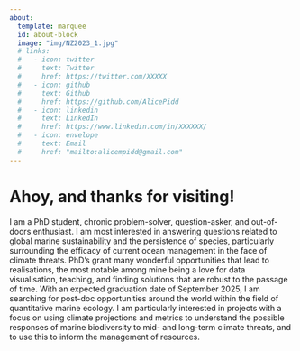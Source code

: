 ```yaml
---
about:
  template: marquee
  id: about-block
  image: "img/NZ2023_1.jpg"
  # links:
  #   - icon: twitter
  #     text: Twitter
  #     href: https://twitter.com/XXXXX
  #   - icon: github
  #     text: Github
  #     href: https://github.com/AlicePidd
  #   - icon: linkedin
  #     text: LinkedIn
  #     href: https://www.linkedin.com/in/XXXXXX/
  #   - icon: envelope
  #     text: Email
  #     href: "mailto:alicempidd@gmail.com"  
---
```


::: {#about-block}
:::

# Ahoy, and thanks for visiting!

I am a PhD student, chronic problem-solver, question-asker, and out-of-doors enthusiast. I am most interested in answering questions related to global marine sustainability and the persistence of species, particularly surrounding the efficacy of current ocean management in the face of climate threats. PhD's grant many wonderful opportunities that lead to realisations, the most notable among mine being a love for data visualisation, teaching, and finding solutions that are robust to the passage of time. With an expected graduation date of September 2025, I am searching for post-doc opportunities around the world within the field of quantitative marine ecology. I am particularly interested in projects with a focus on using climate projections and metrics to understand the possible responses of marine biodiversity to mid- and long-term climate threats, and to use this to inform the management of resources. 

